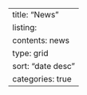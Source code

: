 ---
title: "News"
listing:
    contents: news
    type: grid
    sort: "date desc"
    categories: true
---